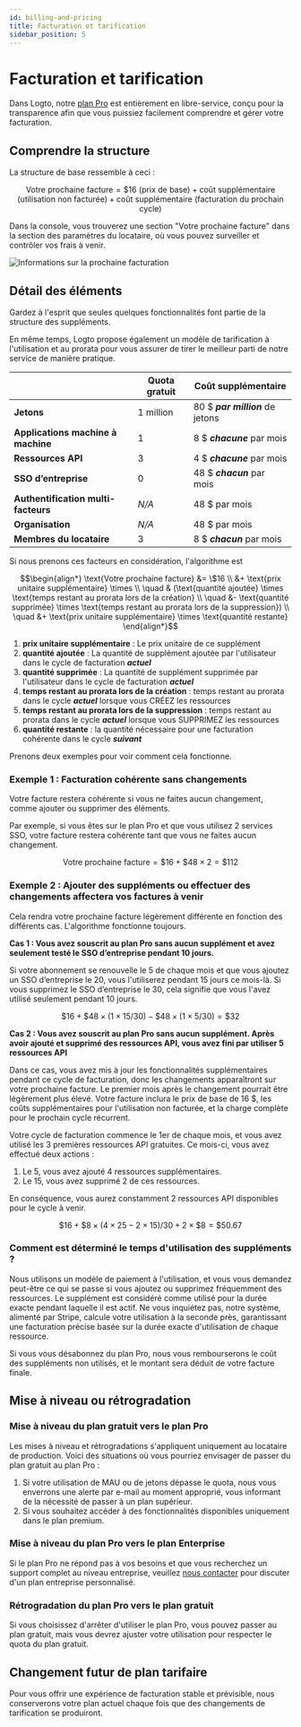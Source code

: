 ```yaml
---
id: billing-and-pricing
title: Facturation et tarification
sidebar_position: 5
---
```


# Facturation et tarification

Dans Logto, notre [plan Pro](https://logto.io/pricing) est entièrement en libre-service, conçu pour la transparence afin que vous puissiez facilement comprendre et gérer votre facturation.

## Comprendre la structure

La structure de base ressemble à ceci :

```math
\text{Votre prochaine facture} = \$16\text{ (prix de base)} + \text{coût supplémentaire (utilisation non facturée)} + \text{coût supplémentaire (facturation du prochain cycle)}
```

Dans la console, vous trouverez une section "Votre prochaine facture" dans la section des paramètres du locataire, où vous pouvez surveiller et contrôler vos frais à venir.

![Informations sur la prochaine facturation](./assets/next-billing-info.png)

## Détail des éléments

Gardez à l'esprit que seules quelques fonctionnalités font partie de la structure des suppléments.

En même temps, Logto propose également un modèle de tarification à l'utilisation et au prorata pour vous assurer de tirer le meilleur parti de notre service de manière pratique.

|                                     | Quota gratuit | Coût supplémentaire              |
| ----------------------------------- | ------------- | -------------------------------- |
| **Jetons**                          | 1 million     | 80 $ **_par million_** de jetons |
| **Applications machine à machine**  | 1             | 8 $ **_chacune_** par mois       |
| **Ressources API**                  | 3             | 4 $ **_chacune_** par mois       |
| **SSO d’entreprise**                | 0             | 48 $ **_chacun_** par mois       |
| **Authentification multi-facteurs** | _N/A_         | 48 $ par mois                    |
| **Organisation**                    | _N/A_         | 48 $ par mois                    |
| **Membres du locataire**            | 3             | 8 $ **_chacun_** par mois        |

Si nous prenons ces facteurs en considération, l'algorithme est

```math
\begin{align*}
\text{Votre prochaine facture} &= \$16 \\
&+ \text{prix unitaire supplémentaire} \times \\
\quad & (\text{quantité ajoutée} \times \text{temps restant au prorata lors de la création} \\
\quad &- \text{quantité supprimée} \times \text{temps restant au prorata lors de la suppression}) \\
\quad &+ \text{prix unitaire supplémentaire} \times \text{quantité restante}
\end{align*}
```

1. **prix unitaire supplémentaire** : Le prix unitaire de ce supplément
2. **quantité ajoutée** : La quantité de supplément ajoutée par l'utilisateur dans le cycle de facturation **_actuel_**
3. **quantité supprimée** : La quantité de supplément supprimée par l'utilisateur dans le cycle de facturation **_actuel_**
4. **temps restant au prorata lors de la création** : temps restant au prorata dans le cycle **_actuel_** lorsque vous CRÉEZ les ressources
5. **temps restant au prorata lors de la suppression** : temps restant au prorata dans le cycle **_actuel_** lorsque vous SUPPRIMEZ les ressources
6. **quantité restante** : la quantité nécessaire pour une facturation cohérente dans le cycle **_suivant_**

Prenons deux exemples pour voir comment cela fonctionne.

### Exemple 1 : Facturation cohérente sans changements

Votre facture restera cohérente si vous ne faites aucun changement, comme ajouter ou supprimer des éléments.

Par exemple, si vous êtes sur le plan Pro et que vous utilisez 2 services SSO, votre facture restera cohérente tant que vous ne faites aucun changement.

```math
\text{Votre prochaine facture} = \$ 16 + \$ 48 \times 2 = \$ 112
```

### Exemple 2 : Ajouter des suppléments ou effectuer des changements affectera vos factures à venir

Cela rendra votre prochaine facture légèrement différente en fonction des différents cas. L'algorithme fonctionne toujours.

**Cas 1 : Vous avez souscrit au plan Pro sans aucun supplément et avez seulement testé le SSO d’entreprise pendant 10 jours.**

Si votre abonnement se renouvelle le 5 de chaque mois et que vous ajoutez un SSO d’entreprise le 20, vous l'utiliserez pendant 15 jours ce mois-là. Si vous supprimez le SSO d’entreprise le 30, cela signifie que vous l'avez utilisé seulement pendant 10 jours.

```math
\$16 + \$48 \times (1 \times 15 / 30) - \$48 \times (1 \times 5 / 30) = \$32
```

**Cas 2 : Vous avez souscrit au plan Pro sans aucun supplément. Après avoir ajouté et supprimé des ressources API, vous avez fini par utiliser 5 ressources API**

Dans ce cas, vous avez mis à jour les fonctionnalités supplémentaires pendant ce cycle de facturation, donc les changements apparaîtront sur votre prochaine facture. Le premier mois après le changement pourrait être légèrement plus élevé. Votre facture inclura le prix de base de 16 $, les coûts supplémentaires pour l'utilisation non facturée, et la charge complète pour le prochain cycle récurrent.

Votre cycle de facturation commence le 1er de chaque mois, et vous avez utilisé les 3 premières ressources API gratuites. Ce mois-ci, vous avez effectué deux actions :

1. Le 5, vous avez ajouté 4 ressources supplémentaires.
2. Le 15, vous avez supprimé 2 de ces ressources.

En conséquence, vous aurez constamment 2 ressources API disponibles pour le cycle à venir.

```math
\$16 + \$8 \times (4 \times 25 - 2 \times 15) / 30 + 2 \times \$8 = \$50.67
```

### Comment est déterminé le temps d'utilisation des suppléments ?

Nous utilisons un modèle de paiement à l'utilisation, et vous vous demandez peut-être ce qui se passe si vous ajoutez ou supprimez fréquemment des ressources. Le supplément est considéré comme utilisé pour la durée exacte pendant laquelle il est actif. Ne vous inquiétez pas, notre système, alimenté par Stripe, calcule votre utilisation à la seconde près, garantissant une facturation précise basée sur la durée exacte d'utilisation de chaque ressource.

Si vous vous désabonnez du plan Pro, nous vous rembourserons le coût des suppléments non utilisés, et le montant sera déduit de votre facture finale.

## Mise à niveau ou rétrogradation

### Mise à niveau du plan gratuit vers le plan Pro

Les mises à niveau et rétrogradations s'appliquent uniquement au locataire de production. Voici des situations où vous pourriez envisager de passer du plan gratuit au plan Pro :

1. Si votre utilisation de MAU ou de jetons dépasse le quota, nous vous enverrons une alerte par e-mail au moment approprié, vous informant de la nécessité de passer à un plan supérieur.
2. Si vous souhaitez accéder à des fonctionnalités disponibles uniquement dans le plan premium.

### Mise à niveau du plan Pro vers le plan Enterprise

Si le plan Pro ne répond pas à vos besoins et que vous recherchez un support complet au niveau entreprise, veuillez [nous contacter](https://logto.io/contact) pour discuter d'un plan entreprise personnalisé.

### Rétrogradation du plan Pro vers le plan gratuit

Si vous choisissez d'arrêter d'utiliser le plan Pro, vous pouvez passer au plan gratuit, mais vous devrez ajuster votre utilisation pour respecter le quota du plan gratuit.

## Changement futur de plan tarifaire

Pour vous offrir une expérience de facturation stable et prévisible, nous conserverons votre plan actuel chaque fois que des changements de tarification se produiront.
